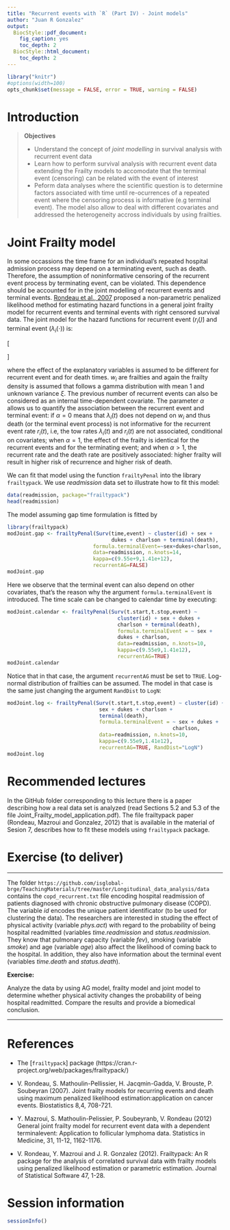```yaml
---
title: "Recurrent events with `R` (Part IV) - Joint models"
author: "Juan R Gonzalez"
output:
  BiocStyle::pdf_document:
    fig_caption: yes
    toc_depth: 2
  BiocStyle::html_document:
    toc_depth: 2
---
```


<!-- to compile this:
library("rmarkdown");
render("rr-auhtoring.Rmd", output_format="all")
or just call make
-->

```r
library("knitr")
#options(width=100)
opts_chunk$set(message = FALSE, error = TRUE, warning = FALSE)
```


# Introduction

> **Objectives**
>
> * Understand the concept of _joint modelling_ in survival analysis with recurrent event data
> * Learn how to perform survival analysis with recurrent event data extending the Frailty models to accomodate that the terminal event (censoring) can be related with the event of interest
> * Peform data analyses where the scientific question is to determine factors associated with time until re-ocurrences of a repeated event where the censoring process is informative (e.g terminal event). The model also allow to deal with different covariates and addressed the heterogeneity accross individuals by using frailties.


# Joint Frailty model

In some occassions the time frame for an individual's repeated hospital admission process may depend on a terminating event, such as death. Therefore, the assumption of noninformative censoring of the recurrent event process by terminating event, can be violated. This dependence should be accounted for in the joint modelling of recurrent events and terminal events. [Rondeau et al., 2007]() proposed a non-parametric penalized likelihood method for estimating hazard functions in a general joint frailty model for recurrent events and terminal events with right censored survival data. The joint model for the hazard functions for recurrent event ($r_i(\dot)$) and terminal event ($\lambda_i(\cdot)$) is:

\[
\begin{cases}
r_i(t|,w_i)=w_i r_0(t)exp(\beta_1'Z_i(t))=w_ir_i(t)\\
\lambda_i(t|,w_i)=w_i^\alpha \lambda_0(t)exp(\beta_2'Z_i(t))=w_i^\alpha \lambda_i(t)\\
\end{cases}
\] 

where the effect of the explanatory variables is assumed to be different for recurrent event and for death times. $w_i$ are frailties and again the frailty density is assumed that follows a gamma distribution with mean 1 and unknown variance $\xi$. The previous number of recurrent events can also be considered as an internal time-dependent covariate. The parameter $\alpha$ allows us to quantify the association between the recurrent event and terminal event: if $\alpha=0$ means that $\lambda_i(t)$ does not depend on $w_i$ and thus death (or the terminal event process) is not informative for the recurrent event rate $r_i(t)$, i.e, the tow rates $\lambda_i(t)$ and $r_i(t)$ are not associated, conditional on covariates; when $\alpha=1$, the effect of the frailty is identical for the recurrent events and for the terminating event; and when  $\alpha>1$, the recurrent rate and the death rate are positively associated: higher frailty will result in higher risk of recurrence and higher risk of death. 

We can fit that model using the function `frailtyPenal` into the library `frailtypack`. We use _readmission_ data set to illustrate how to fit this model:

```r
data(readmission, package="frailtypack")
head(readmission)
```



The model assuming gap time formulation is fitted by

```r
library(frailtypack)
modJoint.gap <- frailtyPenal(Surv(time,event) ~ cluster(id) + sex + 
                                  dukes + charlson + terminal(death),
                            formula.terminalEvent=~sex+dukes+charlson,
                            data=readmission, n.knots=14, 
                            kappa=c(9.55e+9,1.41e+12),
                            recurrentAG=FALSE)
modJoint.gap  
```
Here we observe that the terminal event can also depend on other covariates, that's the reason why the argument `formula.terminalEvent` is introduced. The time scale can be changed to calendar time by executing:

```r
modJoint.calendar <- frailtyPenal(Surv(t.start,t.stop,event) ~  
                                    cluster(id) + sex + dukes +
                                    charlson + terminal(death),
                                    formula.terminalEvent = ~ sex + 
                                    dukes + charlson,
                                    data=readmission, n.knots=10,
                                    kappa=c(9.55e9,1.41e12),
                                    recurrentAG=TRUE)
modJoint.calendar
```
Notice that in that case, the argument `recurrentAG` must be set to `TRUE`. Log-normal distribution of frailties can be assumed. The model in that case is the same just changing the argument `RandDist` to `LogN`:

```r
modJoint.log <- frailtyPenal(Surv(t.start,t.stop,event) ~ cluster(id) +
                              sex + dukes + charlson +  
                              terminal(death),
                              formula.terminalEvent = ~ sex + dukes +
                                                      charlson,
                              data=readmission, n.knots=10, 
                              kappa=c(9.55e9,1.41e12),
                              recurrentAG=TRUE, RandDist="LogN")
modJoint.log
```


# Recommended lectures

In the GitHub folder corresponding to this lecture there is a paper describing how a real data set is analyzed (read Sections 5.2 and 5.3 of the file Joint_Frailty_model_application.pdf). The file frailtypack paper (Rondeau, Mazroui and Gonzalez, 2012) that is available in the material of Sesion 7, describes how to fit these models using `frailtypack` package. 


\clearpage

# Exercise (to deliver)

---------------------

The folder `https://github.com/isglobal-brge/TeachingMaterials/tree/master/Longitudinal_data_analysis/data` contains the `copd_recurrent.txt` file encoding hospital readmission of patients diagnosed with chronic obstructive pulmonary disease (COPD). The variable _id_ encodes the unique patient identificator (to be used for clustering the data). The researchers are interested in studing the effect of physical activity (variable _phys.act_) with regard to the probability of being hospital readmitted (variables _time.readmission_ and _status.readmission_. They know that pulmonary capacity (variable _fev_), smoking (variable _smoke_) and age (variable _age_) also affect the likelihood of coming back to the hospital. In addition, they also have information about the terminal event (variables _time.death_ and _status.death_). 


**Exercise:** 

Analyze the data by using AG model, frailty model and joint model to determine whether physical activity changes the probability of being hospital readmitted. Compare the results and provide a biomedical conclusion.


---------------------
 

# References

- The [`frailtypack`] package (https://cran.r-project.org/web/packages/frailtypack/)

- V. Rondeau, S. Mathoulin-Pellissier, H. Jacqmin-Gadda, V. Brouste, P. Soubeyran (2007). Joint frailty models for recurring events and death using maximum penalized likelihood estimation:application on cancer events. Biostatistics 8,4, 708-721.

- Y. Mazroui, S. Mathoulin-Pelissier, P. Soubeyranb, V. Rondeau (2012) General joint frailty model for recurrent event data with a dependent terminalevent: Application to follicular lymphoma data. Statistics in Medicine, 31, 11-12, 1162-1176.

- V. Rondeau, Y. Mazroui and J. R. Gonzalez (2012). Frailtypack: An R package for the analysis of correlated survival data with frailty models using penalized likelihood estimation or parametric estimation. Journal of Statistical Software 47, 1-28.


# Session information

```r
sessionInfo()
```

